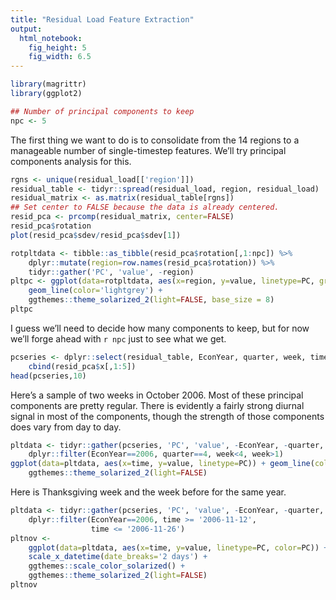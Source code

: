 ```yaml
---
title: "Residual Load Feature Extraction"
output: 
  html_notebook: 
    fig_height: 5
    fig_width: 6.5
---
```


```r
library(magrittr)
library(ggplot2)

## Number of principal components to keep
npc <- 5
```

The first thing we want to do is to consolidate from the 14 regions to a manageable
number of single-timestep features.  We'll try principal components analysis for this.

```r
rgns <- unique(residual_load[['region']])
residual_table <- tidyr::spread(residual_load, region, residual_load)
residual_matrix <- as.matrix(residual_table[rgns])
## Set center to FALSE because the data is already centered.
resid_pca <- prcomp(residual_matrix, center=FALSE)
resid_pca$rotation
plot(resid_pca$sdev/resid_pca$sdev[1])

rotpltdata <- tibble::as_tibble(resid_pca$rotation[,1:npc]) %>%
    dplyr::mutate(region=row.names(resid_pca$rotation)) %>%
    tidyr::gather('PC', 'value', -region)
pltpc <- ggplot(data=rotpltdata, aes(x=region, y=value, linetype=PC, group=PC)) + 
    geom_line(color='lightgrey') +
    ggthemes::theme_solarized_2(light=FALSE, base_size = 8)
pltpc
```

I guess we'll need to decide how many components to keep, but for now we'll forge
ahead with `r npc` just to see what we get.

```r
pcseries <- dplyr::select(residual_table, EconYear, quarter, week, time) %>%
    cbind(resid_pca$x[,1:5])
head(pcseries,10)
```

Here's a sample of two weeks in October 2006.  Most of these principal components 
are pretty regular.  There is evidently a fairly strong diurnal signal in most of
the components, though the strength of those components does vary from day to day.

```r
pltdata <- tidyr::gather(pcseries, 'PC', 'value', -EconYear, -quarter, -week, -time) %>%
    dplyr::filter(EconYear==2006, quarter==4, week<4, week>1)
ggplot(data=pltdata, aes(x=time, y=value, linetype=PC)) + geom_line(color='lightgrey') +
    ggthemes::theme_solarized_2(light=FALSE)
```

Here is Thanksgiving week and the week before for the same year.
```r
pltdata <- tidyr::gather(pcseries, 'PC', 'value', -EconYear, -quarter, -week, -time) %>%
    dplyr::filter(EconYear==2006, time >= '2006-11-12', 
                  time <= '2006-11-26')
pltnov <- 
    ggplot(data=pltdata, aes(x=time, y=value, linetype=PC, color=PC)) + geom_line() +
    scale_x_datetime(date_breaks='2 days') +
    ggthemes::scale_color_solarized() +
    ggthemes::theme_solarized_2(light=FALSE)
pltnov
```

